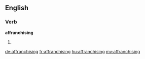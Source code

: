 ==English==

===Verb===
'''affranchising'''

# {{present participle of|[[affranchise]]}}

[[de:affranchising]]
[[fr:affranchising]]
[[hu:affranchising]]
[[my:affranchising]]